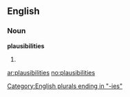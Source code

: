 ==English==

===Noun===
'''plausibilities'''

# {{plural of|[[plausibility]]}}

[[Category:English plurals ending in "-ies"]]

[[ar:plausibilities]]
[[no:plausibilities]]